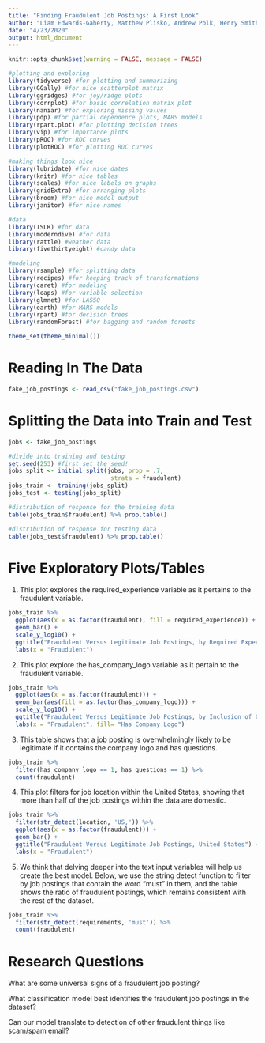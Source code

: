 ```yaml
---
title: "Finding Fraudulent Job Postings: A First Look"
author: "Liam Edwards-Gaherty, Matthew Plisko, Andrew Polk, Henry Smith"
date: "4/23/2020"
output: html_document
---
```


```r
knitr::opts_chunk$set(warning = FALSE, message = FALSE)
```

```r
#plotting and exploring
library(tidyverse) #for plotting and summarizing
library(GGally) #for nice scatterplot matrix 
library(ggridges) #for joy/ridge plots
library(corrplot) #for basic correlation matrix plot
library(naniar) #for exploring missing values
library(pdp) #for partial dependence plots, MARS models
library(rpart.plot) #for plotting decision trees
library(vip) #for importance plots
library(pROC) #for ROC curves
library(plotROC) #for plotting ROC curves

#making things look nice
library(lubridate) #for nice dates
library(knitr) #for nice tables
library(scales) #for nice labels on graphs
library(gridExtra) #for arranging plots
library(broom) #for nice model output
library(janitor) #for nice names

#data
library(ISLR) #for data
library(moderndive) #for data
library(rattle) #weather data
library(fivethirtyeight) #candy data

#modeling
library(rsample) #for splitting data
library(recipes) #for keeping track of transformations
library(caret) #for modeling
library(leaps) #for variable selection
library(glmnet) #for LASSO
library(earth) #for MARS models
library(rpart) #for decision trees
library(randomForest) #for bagging and random forests

theme_set(theme_minimal())
```

# Reading In The Data
```r
fake_job_postings <- read_csv("fake_job_postings.csv")
```

# Splitting the Data into Train and Test
```r
jobs <- fake_job_postings

#divide into training and testing
set.seed(253) #first set the seed!
jobs_split <- initial_split(jobs, prop = .7, 
                             strata = fraudulent)
jobs_train <- training(jobs_split)
jobs_test <- testing(jobs_split)

#distribution of response for the training data
table(jobs_train$fraudulent) %>% prop.table()

#distribution of response for testing data
table(jobs_test$fraudulent) %>% prop.table()

```


# Five Exploratory Plots/Tables

1. This plot explores the required_experience variable as it pertains to the fraudulent variable.
```r
jobs_train %>%
  ggplot(aes(x = as.factor(fraudulent), fill = required_experience)) +
  geom_bar() +
  scale_y_log10() +
  ggtitle("Fraudulent Versus Legitimate Job Postings, by Required Experience", subtitle = "Y Axis on Log Scale") +
  labs(x = "Fraudulent")
```

2. This plot explore the has_company_logo variable as it pertain to the fraudulent variable.
```r
jobs_train %>%
  ggplot(aes(x = as.factor(fraudulent))) +
  geom_bar(aes(fill = as.factor(has_company_logo))) +
  scale_y_log10() +
  ggtitle("Fraudulent Versus Legitimate Job Postings, by Inclusion of Company Logo", subtitle = "Y Axis on Log Scale") +
  labs(x = "Fraudulent", fill= "Has Company Logo")
```

3. This table shows that a job posting is overwhelmingly likely to be legitimate if it contains the company logo and has questions.
```r
jobs_train %>%
  filter(has_company_logo == 1, has_questions == 1) %>%
  count(fraudulent)
```


4. This plot filters for job location within the United States, showing that more than half of the job postings within the data are domestic.
```r
jobs_train %>%
  filter(str_detect(location, 'US,')) %>%
  ggplot(aes(x = as.factor(fraudulent))) +
  geom_bar() +
  ggtitle("Fraudulent Versus Legitimate Job Postings, United States") +
  labs(x = "Fraudulent")
```

5. We think that delving deeper into the text input variables will help us create the best model. Below, we use the string detect function to filter by job postings that contain the word "must" in them, and the table shows the ratio of fraudulent postings, which remains consistent with the rest of the dataset.
```r
jobs_train %>%
  filter(str_detect(requirements, 'must')) %>%
  count(fraudulent)
```




# Research Questions
What are some universal signs of a fraudulent job posting?

What classification model best identifies the fraudulent job postings in the dataset? 

Can our model translate to detection of other fraudulent things like scam/spam email?

